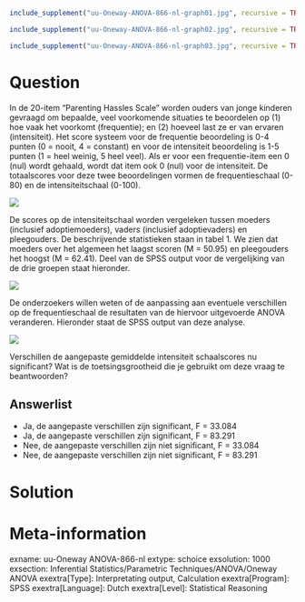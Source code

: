 ```{r, echo = FALSE, results = "hide"}
include_supplement("uu-Oneway-ANOVA-866-nl-graph01.jpg", recursive = TRUE)
```
```{r, echo = FALSE, results = "hide"}
include_supplement("uu-Oneway-ANOVA-866-nl-graph02.jpg", recursive = TRUE)
```
```{r, echo = FALSE, results = "hide"}
include_supplement("uu-Oneway-ANOVA-866-nl-graph03.jpg", recursive = TRUE)
```
Question
========
In de 20-item “Parenting Hassles Scale” worden ouders van jonge kinderen gevraagd om bepaalde, veel voorkomende situaties te beoordelen op (1) hoe vaak het voorkomt (frequentie); en (2) hoeveel last ze er van ervaren (intensiteit). Het score systeem voor de frequentie beoordeling is 0-4 punten (0 = nooit, 4 = constant) en voor de intensiteit beoordeling is 1-5 punten (1 = heel weinig, 5 heel veel). Als er voor een frequentie-item een 0 (nul) wordt gehaald, wordt dat item ook 0 (nul) voor de intensiteit. De totaalscores voor deze twee beoordelingen vormen de frequentieschaal (0-80) en de intensiteitschaal (0-100). 

![](uu-Oneway-ANOVA-866-nl-graph01.jpg)

De scores op de intensiteitschaal worden vergeleken tussen moeders (inclusief adoptiemoeders), vaders (inclusief adoptievaders) en pleegouders. De beschrijvende statistieken staan in tabel 1. We zien dat moeders over het algemeen het laagst scoren (M = 50.95) en pleegouders het hoogst (M = 62.41). Deel van de SPSS output voor de vergelijking van de drie groepen staat hieronder.

![](uu-Oneway-ANOVA-866-nl-graph02.jpg)

De onderzoekers willen weten of de aanpassing aan eventuele verschillen op de frequentieschaal de resultaten van de hiervoor uitgevoerde ANOVA veranderen. Hieronder staat de SPSS output van deze analyse. 

![](uu-Oneway-ANOVA-866-nl-graph03.jpg)

Verschillen de aangepaste gemiddelde intensiteit schaalscores nu significant? Wat is de toetsingsgrootheid die je gebruikt om deze vraag te beantwoorden?

Answerlist
----------
* Ja, de aangepaste verschillen zijn significant, F = 33.084
* Ja, de aangepaste verschillen zijn significant, F = 83.291
* Nee, de aangepaste verschillen zijn niet significant, F = 33.084
* Nee, de aangepaste verschillen zijn niet significant, F = 83.291


Solution
========



Meta-information
================
exname: uu-Oneway ANOVA-866-nl
extype: schoice
exsolution: 1000
exsection: Inferential Statistics/Parametric Techniques/ANOVA/Oneway ANOVA
exextra[Type]: Interpretating output, Calculation
exextra[Program]: SPSS
exextra[Language]: Dutch
exextra[Level]: Statistical Reasoning